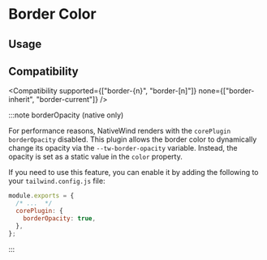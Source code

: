 
# Border Color

## Usage

<Usage />

## Compatibility

<Compatibility
  supported={["border-{n}", "border-[n]"]}
  none={["border-inherit", "border-current"]}
/>

:::note borderOpacity (native only)

For performance reasons, NativeWind renders with the `corePlugin` `borderOpacity` disabled. This plugin allows the border color to dynamically change its opacity via the `--tw-border-opacity` variable. Instead, the opacity is set as a static value in the `color` property.

If you need to use this feature, you can enable it by adding the following to your `tailwind.config.js` file:

```js title=tailwind.config.js
module.exports = {
  /* ...  */
  corePlugin: {
    borderOpacity: true,
  },
};
```

:::
